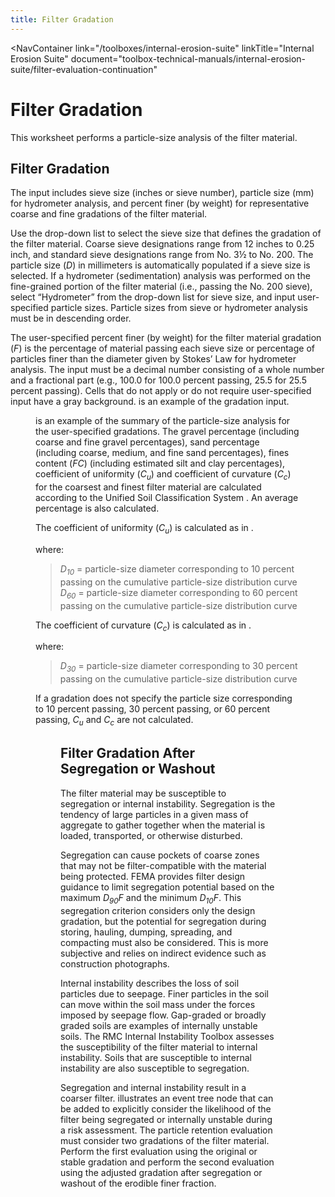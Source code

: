 ```yaml
---
title: Filter Gradation
---
```



<NavContainer 
  link="/toolboxes/internal-erosion-suite"
  linkTitle="Internal Erosion Suite" 
  document="toolbox-technical-manuals/internal-erosion-suite/filter-evaluation-continuation"
></NavContainer>

# Filter Gradation

This worksheet performs a particle-size analysis of the filter material.

## Filter Gradation

The input includes sieve size (inches or sieve number), particle size (mm) for hydrometer analysis, and percent finer (by weight) for representative
coarse and fine gradations of the filter material.

Use the drop-down list to select the sieve size that defines the gradation of the filter material. Coarse sieve designations range from 12 inches to
0.25 inch, and standard sieve designations range from No. 3½ to No. 200. The particle size (_D_) in millimeters is automatically populated if a sieve
size is selected. If a hydrometer (sedimentation) analysis was performed on the fine-grained portion of the filter material (i.e., passing the No. 200
sieve), select “Hydrometer” from the drop-down list for sieve size, and input user-specified particle sizes. Particle sizes from sieve or hydrometer
analysis must be in descending order.

The user-specified percent finer (by weight) for the filter material gradation (_F_) is the percentage of material passing each sieve size or percentage
of particles finer than the diameter given by Stokes’ Law for hydrometer analysis. The input must be a decimal number consisting of a whole number and
a fractional part (e.g., 100.0 for 100.0 percent passing, 25.5 for 25.5 percent passing). Cells that do not apply or do not require user-specified input
have a gray background. <FigReference figKey="filter-gradation-input" /> is an example of the gradation input.

<Figure
  figKey="filter-gradation-input"
  src="figures/toolbox-technical-manuals/internal-erosion-suite/filter-evaluation-continuation/v1.0/figure9.png"
  alt="Filter Gradation worksheet: Gradation input"
  caption="Filter Gradation worksheet: Gradation input."
/>

<FigReference figKey="filter-analysis-summary" /> is an example of the summary of the particle-size analysis for the user-specified 
gradations. The gravel percentage (including coarse and fine gravel percentages), sand percentage (including coarse, medium, and fine sand percentages), 
fines content (_FC_) (including estimated silt and clay percentages), coefficient of uniformity (_C<sub>u</sub>_) and coefficient of curvature (_C<sub>c</sub>_) 
for the coarsest and finest filter material are calculated according to the Unified Soil Classification 
System <Citation citationKey="ASTM2487" />. An average percentage is also calculated.

The coefficient of uniformity (_C<sub>u</sub>_) is calculated as in <EquationReference equationKey="c-u" />.

<Equation equationKey="c-u" equation="C_u = \frac{D_{60}}{D_{10}}" />

where:

> _D<sub>10</sub>_ = particle-size diameter corresponding to 10 percent passing on the cumulative particle-size distribution curve  
> _D<sub>60</sub>_ = particle-size diameter corresponding to 60 percent passing on the cumulative particle-size distribution curve

The coefficient of curvature (_C<sub>c</sub>_) is calculated as in <EquationReference equationKey="c-c" />.

<Equation equationKey="c-c" equation="C_c = \frac{(D_{30})^2}{D_{10} \cdot D_{60}}" />

where:

> _D<sub>30</sub>_ = particle-size diameter corresponding to 30 percent passing on the cumulative particle-size distribution curve

If a gradation does not specify the particle size corresponding to 10 percent passing, 30 percent passing, or 60 percent passing, _C<sub>u</sub>_
and _C<sub>c</sub>_ are not calculated.

<Figure
  figKey="filter-analysis-summary"
  src="figures/toolbox-technical-manuals/internal-erosion-suite/filter-evaluation-continuation/v1.0/figure10.png"
  alt="Filter gradation worksheet: Summary of particle-size analysis."
  caption="Filter gradation worksheet: Summary of particle-size analysis."
/>

## Filter Gradation After Segregation or Washout

The filter material may be susceptible to segregation or internal instability. Segregation is the tendency of large particles in a given mass of
aggregate to gather together when the material is loaded, transported, or otherwise disturbed.

Segregation can cause pockets of coarse zones that may not be filter-compatible with the material being protected. FEMA <Citation citationKey="FEMA2011" />
provides filter design guidance to limit segregation potential based on the maximum _D<sub>90</sub>F_ and the minimum _D<sub>10</sub>F_. This segregation
criterion considers only the design gradation, but the potential for segregation during storing, hauling, dumping, spreading, and compacting must also be considered.
This is more subjective and relies on indirect evidence such as construction photographs.

Internal instability describes the loss of soil particles due to seepage. Finer particles in the soil can move within the soil mass under the
forces imposed by seepage flow. Gap-graded or broadly graded soils are examples of internally unstable soils. The RMC Internal
Instability Toolbox assesses the susceptibility of the filter material to internal instability. Soils that are susceptible to internal instability
are also susceptible to segregation.

Segregation and internal instability result in a coarser filter. <FigReference figKey="filter-event-tree" />
illustrates an event tree node that can be added to explicitly consider the likelihood of the filter being segregated or internally unstable during a
risk assessment. The particle retention evaluation must consider two gradations of the filter material. Perform the first evaluation using the original
or stable gradation and perform the second evaluation using the adjusted gradation after segregation or washout of the erodible finer fraction.

<Figure
  figKey="filter-event-tree"
  src="figures/toolbox-technical-manuals/internal-erosion-suite/filter-evaluation-continuation/v1.0/figure11.png"
  alt="Event tree considerations for segregation or washout of finer fraction."
  caption="Event tree considerations for segregation or washout of finer fraction."
/>

<CitationFootnote />
